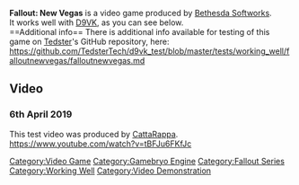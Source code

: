 <strong>Fallout: New Vegas</strong> is a video game produced by [[Bethesda Softworks]].
<br />
It works well with [[D9VK]], as you can see below.
<br />
==Additional info==
There is additional info available for testing of this game on [[User:Tedster|Tedster]]'s GitHub repository, here:
<br />
https://github.com/TedsterTech/d9vk_test/blob/master/tests/working_well/falloutnewvegas/falloutnewvegas.md

==Video==
===6th April 2019===
This test video was produced by [[CattaRappa]].
<br />
<youtube>https://www.youtube.com/watch?v=tBFJu6FKfJc</youtube>

[[Category:Video Game]]
[[Category:Gamebryo Engine]]
[[Category:Fallout Series]]
[[Category:Working Well]]
[[Category:Video Demonstration]]

